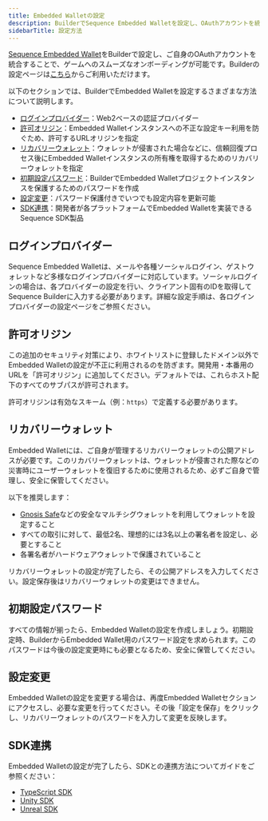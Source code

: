 ```yaml
---
title: Embedded Walletの設定
description: BuilderでSequence Embedded Walletを設定し、OAuthアカウントを統合することで、ユーザーを簡単にゲームにオンボードできます。Google認証やApple認証などのログインプロバイダーの設定方法、セキュリティのための許可オリジン指定、リカバリーウォレットの設定、初期設定の作成方法についてご案内します。
sidebarTitle: 設定方法
---
```


[Sequence Embedded Wallet](https://sequence.build/project/default/embedded-wallet?tab=config)をBuilderで設定し、ご自身のOAuthアカウントを統合することで、ゲームへのスムーズなオンボーディングが可能です。Builderの設定ページは[こちら](https://sequence.build/project/default/embedded-wallet)からご利用いただけます。

以下のセクションでは、BuilderでEmbedded Walletを設定するさまざまな方法について説明します。
- [ログインプロバイダー](/solutions/builder/embedded-wallet#login-providers)：Web2ベースの認証プロバイダー
- [許可オリジン](/solutions/builder/embedded-wallet#allowed-origins)：Embedded Walletインスタンスへの不正な設定キー利用を防ぐため、許可するURLオリジンを指定
- [リカバリーウォレット](/solutions/builder/embedded-wallet#recovery-wallet)：ウォレットが侵害された場合などに、信頼回復プロセス後にEmbedded Walletインスタンスの所有権を取得するためのリカバリーウォレットを指定
- [初期設定パスワード](/solutions/builder/embedded-wallet#initial-configuration-password)：BuilderでEmbedded Walletプロジェクトインスタンスを保護するためのパスワードを作成
- [設定変更](/solutions/builder/embedded-wallet#configuration-changes)：パスワード保護付きでいつでも設定内容を更新可能
- [SDK連携](/solutions/builder/embedded-wallet#sdk-integrations)：開発者が各プラットフォームでEmbedded Walletを実装できるSequence SDK製品

## ログインプロバイダー
Sequence Embedded Walletは、メールや各種ソーシャルログイン、ゲストウォレットなど多様なログインプロバイダーに対応しています。ソーシャルログインの場合は、各プロバイダーの設定を行い、クライアント固有のIDを取得してSequence Builderに入力する必要があります。詳細な設定手順は、各ログインプロバイダーの設定ページをご参照ください。

## 許可オリジン
この追加のセキュリティ対策により、ホワイトリストに登録したドメイン以外でEmbedded Walletの設定が不正に利用されるのを防ぎます。開発用・本番用のURLを「許可オリジン」に追加してください。デフォルトでは、これらホスト配下のすべてのサブパスが許可されます。

許可オリジンは有効なスキーム（例：`https`）で定義する必要があります。

## リカバリーウォレット
Embedded Walletには、ご自身が管理するリカバリーウォレットの公開アドレスが必要です。このリカバリーウォレットは、ウォレットが侵害された際などの災害時にユーザーウォレットを復旧するために使用されるため、必ずご自身で管理し、安全に保管してください。

以下を推奨します：
- [Gnosis Safe](https://safe.global/)などの安全なマルチシグウォレットを利用してウォレットを設定すること
- すべての取引に対して、最低2名、理想的には3名以上の署名者を設定し、必要とすること
- 各署名者がハードウェアウォレットで保護されていること

リカバリーウォレットの設定が完了したら、その公開アドレスを入力してください。設定保存後はリカバリーウォレットの変更はできません。

## 初期設定パスワード
すべての情報が揃ったら、Embedded Walletの設定を作成しましょう。初期設定時、BuilderからEmbedded Wallet用のパスワード設定を求められます。このパスワードは今後の設定変更時にも必要となるため、安全に保管してください。

## 設定変更
Embedded Walletの設定を変更する場合は、再度Embedded Walletセクションにアクセスし、必要な変更を行ってください。その後「設定を保存」をクリックし、リカバリーウォレットのパスワードを入力して変更を反映します。

## SDK連携
Embedded Walletの設定が完了したら、SDKとの連携方法についてガイドをご参照ください：
- [TypeScript SDK](/solutions/wallets/embedded-wallet/overview)
- [Unity SDK](/sdk/unity/overview)
- [Unreal SDK](/ja/sdk/unreal/introduction)